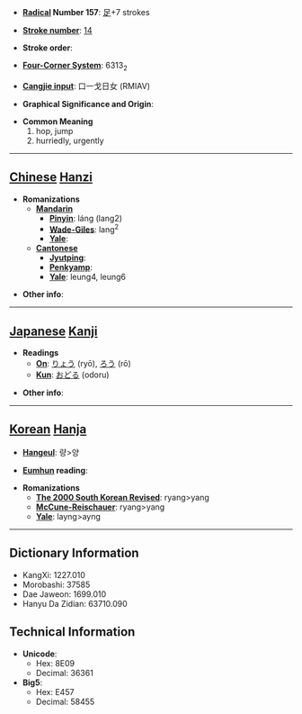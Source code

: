 * '''[[Wiktionary:Chinese radical index| Radical]] Number 157''': [[Wiktionary:Chinese radical index 足|足]]+7 strokes

* '''[[Wiktionary:Chinese total strokes index|Stroke number]]''': [[Wiktionary:Chinese total strokes index 14|14]]

* '''Stroke order''': 

* '''[[Wiktionary:Chinese four corner index|Four-Corner System]]''': 6313<sub>2</sub>

* '''[[Wiktionary:Chinese Cangjie index|Cangjie input]]''': 口一戈日女 (RMIAV)

* '''Graphical Significance and Origin''': 

* '''Common Meaning'''
*#hop, jump
*# hurriedly, urgently


----

== [[Chinese]] [[Hanzi]] ==

* '''Romanizations'''
** '''[[Mandarin]]'''
*** '''[[Pinyin]]''': láng (lang2)
*** '''[[Wade-Giles]]''': lang<sup>2</sup>
*** '''[[Yale]]''': 
** '''[[Cantonese]]'''
*** '''[[Jyutping]]''':
*** '''[[Penkyamp]]''': 
*** '''[[Yale]]''': leung4, leung6

* '''Other info''': 

----

== [[Japanese]] [[Kanji]] ==

* '''Readings'''
** '''[[On]]''': [[りょう]] (ryō), [[ろう]] (rō)
** '''[[Kun]]''': [[おどる]] (odoru)

* '''Other info''':  

----

== [[Korean]] [[Hanja]] ==

* '''[[Hangeul]]''': 량>양

* '''[[Eumhun]] reading''': 

* '''Romanizations'''
** '''[[The 2000 South Korean Revised Romanization|The 2000 South Korean Revised]]''': ryang>yang
** '''[[McCune-Reischauer]]''': ryang>yang
** '''[[Yale]]''': layng>ayng

----

== Dictionary Information ==

* KangXi: 1227.010
* Morobashi: 37585
* Dae Jaweon: 1699.010
* Hanyu Da Zidian: 63710.090

== Technical Information ==

* '''Unicode''':
** Hex: 8E09
** Decimal: 36361
* '''Big5''':
** Hex: E457
** Decimal: 58455